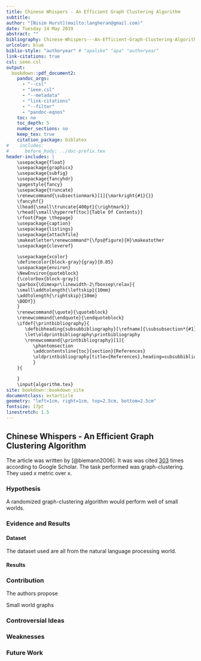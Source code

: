 ---
title: Chinese Whispers - An Efficient Graph Clustering Algorithm
subtitle:
author: "[Nisim Hurst](mailto:langheran@gmail.com)"
date: Tuesday 14 May 2019
abstract: ""
bibliography: Chinese-Whispers---An-Efficient-Graph-Clustering-Algorithm/Chinese-Whispers---An-Efficient-Graph-Clustering-Algorithm.bib
urlcolor: blue
biblio-style: "authoryear" # "apalike" "apa" "authoryear"
link-citations: true
csl: ieee.csl
output:
  bookdown::pdf_document2:
    pandoc_args:
      - "--csl"
      - "ieee.csl"
      - "--metadata"
      - "link-citations"
      - "--filter"
      - "pandoc-eqnos"
    toc: no
    toc_depth: 5
    number_sections: no
    keep_tex: true
    citation_package: biblatex
#    includes:
#      before_body: ../doc-prefix.tex
header-includes: |
    \usepackage{float}
    \usepackage{graphicx}
    \usepackage{subfig}
    \usepackage{fancyhdr}
    \pagestyle{fancy}
    \usepackage{truncate}
    \renewcommand{\subsectionmark}[1]{\markright{#1}{}}
    \fancyhf{}
    \lhead{\small\truncate{400pt}{\rightmark}}
    \rhead{\small\hyperref[toc]{Table Of Contents}}
    \rfoot{Page \thepage}
    \usepackage{caption}
    \usepackage{listings}
    \usepackage{attachfile}
    \makeatletter\renewcommand*{\fps@figure}{H}\makeatother
    \usepackage{cleveref}

    \usepackage{xcolor}
    \definecolor{block-gray}{gray}{0.85}
    \usepackage{environ}
    \NewEnviron{quoteblock}
    {\colorbox{block-gray}{
    \parbox{\dimexpr\linewidth-2\fboxsep\relax}{
    \small\addtolength{\leftskip}{10mm}
    \addtolength{\rightskip}{10mm}
    \BODY}}
    }
    \renewcommand{\quote}{\quoteblock}
    \renewcommand{\endquote}{\endquoteblock}
    \ifdef{\printbibliography}{
       \defbibheading{subsubbibliography}[\refname]{\subsubsection*{#1}}
       \let\oldprintbibliography\printbibliography
       \renewcommand{\printbibliography}[1]{
          \phantomsection
          \addcontentsline{toc}{section}{References}
          \oldprintbibliography[title={References},heading=subsubbibliography]
          }
    }{

    }
    \input{algorithm.tex}
site: bookdown::bookdown_site
documentclass: extarticle
geometry: "left=1cm, right=1cm, top=2.5cm, bottom=2.5cm"
fontsize: 17pt
linestretch: 1.5
---
\label{toc}

## Chinese Whispers - An Efficient Graph Clustering Algorithm
The article was written by [@biemann2006]. It was was cited [303](https://scholar.google.com/scholar?cites=11936713141221423099&as_sdt=2005&sciodt=0,5&hl=en) times according to Google Scholar. The task performed was graph-clustering. They used x metric over x.

### Hypothesis

A randomized graph-clustering algorithm would perform well of small worlds.

### Evidence and Results

#### Dataset

The dataset used are all from the natural language processing world. 

#### Results

### Contribution

The authors propose 

\begin{algorithm}[H]
	\caption{Chinese Whispers}\label{al1}
	\begin{algorithmic}[1]
		\INPUT{An initial graph $G$ of $V$ multidimensional vectors to be clustered; A maximum number of iterations $maxiterations$ }
		\OUTPUT{An assignment of the clusters for each vertex $\in$ $ G.V $}
		\Procedure{ChineseWhispers}{$G$}
            \Foreach{ vertex $(i, v) \in enum(G.V)$}
                \State class($v_i$) $\gets i$
            \EndForeach
            \While{$maxiterations>0$}
                \State $vertexlist \gets shuffle(G.V)$
                \Foreach{$v \in vertexlist$}
                    \State class$(v)\gets \operatorname*{argmax}_{\theta}[\sum_{c \in Neighbors(v)}\mathbb{I}(c,\theta)]$
                \EndForeach
                \State $maxiterationsp \gets maxiterations-1$
            \EndWhile
            \State\Return class
		\EndProcedure
	\end{algorithmic}
\end{algorithm}

Small world graphs 

### Controversial Ideas

### Weaknesses

### Future Work